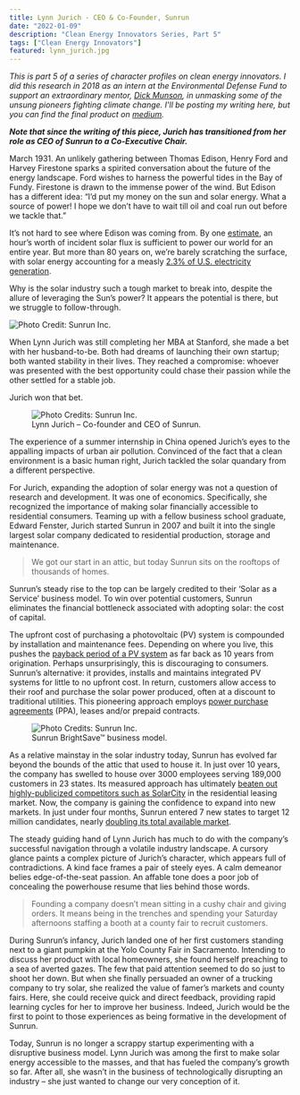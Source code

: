 ```yaml
---
title: Lynn Jurich - CEO & Co-Founder, Sunrun
date: "2022-01-09"
description: "Clean Energy Innovators Series, Part 5"
tags: ["Clean Energy Innovators"]
featured: lynn_jurich.jpg
---
```

*This is part 5 of a series of character profiles on clean energy innovators.
I did this research in 2018 as an intern at the Environmental Defense Fund to support
an extraordinary mentor, [Dick Munson](https://www.richardmunson.com/), in 
unmasking some of the unsung pioneers fighting climate change.
I'll be posting my writing here, but you can find the final product on
[medium](https://medium.com/the-fourth-wave/meet-the-innovators-battling-climate-change-d23b04642d0f).*

***Note that since the writing of this piece, Jurich has transitioned from her role as CEO of Sunrun to a Co-Executive Chair.***

March 1931. An unlikely gathering between Thomas Edison, Henry Ford and Harvey Firestone sparks a spirited conversation about the future of the energy landscape. Ford wishes to harness the powerful tides in the Bay of Fundy. Firestone is drawn to the immense power of the wind. But Edison has a different idea: “I’d put my money on the sun and solar energy. What a source of power! I hope we don’t have to wait till oil and coal run out before we tackle that.”

It’s not hard to see where Edison was coming from. By one [estimate](https://www.businessinsider.com/this-is-the-potential-of-solar-power-2015-9?international=true&r=US&IR=T), an hour’s worth of incident solar flux is sufficient to power our world for an entire year. But more than 80 years on, we’re barely scratching the surface, with solar energy accounting for a measly [2.3% of U.S. electricity generation](https://www.eia.gov/tools/faqs/faq.php?id=427&t=3). 

Why is the solar industry such a tough market to break into, despite the allure of leveraging the Sun’s power? It appears the potential is there, but we struggle to follow-through.

![Photo Credit: Sunrun Inc.](./sunrun.png)

When Lynn Jurich was still completing her MBA at Stanford, she made a bet with her husband-to-be. Both had dreams of launching their own startup; both wanted stability in their lives. They reached a compromise: whoever was presented with the best opportunity could chase their passion while the other settled for a stable job.

Jurich won that bet.

<figure>
  <img
    src="./lynn_jurich.jpg"
    alt="Photo Credits: Sunrun Inc."
  />
  <figcaption>
    Lynn Jurich – Co-founder and CEO of Sunrun.
  </figcaption>
</figure>

The experience of a summer internship in China opened Jurich’s eyes to the appalling impacts of urban air pollution. Convinced of the fact that a clean environment is a basic human right, Jurich tackled the solar quandary from a different perspective.

For Jurich, expanding the adoption of solar energy was not a question of research and development. It was one of economics. Specifically, she recognized the importance of making solar financially accessible to residential consumers. Teaming up with a fellow business school graduate, Edward Fenster, Jurich started Sunrun in 2007 and built it into the single largest solar company dedicated to residential production, storage and maintenance.

> We got our start in an attic, but today Sunrun sits on the rooftops of thousands of homes.

Sunrun’s steady rise to the top can be largely credited to their ‘Solar as a Service’ business model. To win over potential customers, Sunrun eliminates the financial bottleneck associated with adopting solar: the cost of capital.

The upfront cost of purchasing a photovoltaic (PV) system is compounded by installation and maintenance fees. Depending on where you live, this pushes the [payback period of a PV system](https://pv-magazine-usa.com/2017/10/20/are-solar-panels-worth-it/) as far back as 10 years from origination. Perhaps unsurprisingly, this is discouraging to consumers. Sunrun’s alternative: it provides, installs and maintains integrated PV systems for little to no upfront cost. In return, customers allow access to their roof and purchase the solar power produced, often at a discount to traditional utilities. This pioneering approach employs [power purchase agreements](https://www.seia.org/research-resources/solar-power-purchase-agreements) (PPA), leases and/or prepaid contracts.

<figure>
  <img
    src="./sunrun_brightsave.jpg"
    alt="Photo Credits: Sunrun Inc."
  />
  <figcaption>
    Sunrun BrightSave™ business model.
  </figcaption>
</figure>

As a relative mainstay in the solar industry today, Sunrun has evolved far beyond the bounds of the attic that used to house it. In just over 10 years, the company has swelled to house over 3000 employees serving 189,000 customers in 23 states. Its measured approach has ultimately [beaten out highly-publicized competitors such as SolarCity](https://www.investors.com/gdpr-agreement/?back_url=https%3A%2F%2Fwww.investors.com%2Fnews%2Ftechnology%2Fsunrun-overtakes-teslas-solar-city-as-top-solar-lease-firm%2F) in the residential leasing market. Now, the company is gaining the confidence to expand into new markets. In just under four months, Sunrun entered 7 new states to target 12 million candidates, nearly [doubling its total available market](https://investors.sunrun.com/).

The steady guiding hand of Lynn Jurich has much to do with the company’s successful navigation through a volatile industry landscape. A cursory glance paints a complex picture of Jurich’s character, which appears full of contradictions. A kind face frames a pair of steely eyes. A calm demeanor belies edge-of-the-seat passion. An affable tone does a poor job of concealing the powerhouse resume that lies behind those words.

> Founding a company doesn’t mean sitting in a cushy chair and giving orders. It means being in the trenches and spending your Saturday afternoons staffing a booth at a county fair to recruit customers.

During Sunrun’s infancy, Jurich landed one of her first customers standing next to a giant pumpkin at the Yolo County Fair in Sacramento. Intending to discuss her product with local homeowners, she found herself preaching to a sea of averted gazes. The few that paid attention seemed to do so just to shoot her down. But when she finally persuaded an owner of a trucking company to try solar, she realized the value of famer’s markets and county fairs. Here, she could receive quick and direct feedback, providing rapid learning cycles for her to improve her business. Indeed, Jurich would be the first to point to those experiences as being formative in the development of Sunrun.

Today, Sunrun is no longer a scrappy startup experimenting with a disruptive business model. Lynn Jurich was among the first to make solar energy accessible to the masses, and that has fueled the company’s growth so far. After all, she wasn’t in the business of technologically disrupting an industry – she just wanted to change our very conception of it.